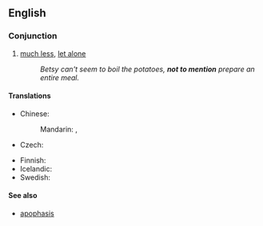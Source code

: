 ==English==

===Conjunction===
{{infl|en|conjunction|head=[[not]] [[to]] [[mention]]}}

#[[much less]], [[let alone]]
#: ''Betsy can't seem to boil the potatoes, '''not to mention''' prepare an entire meal.''

====Translations====
{{trans-top|much less}}
* Chinese:
*: Mandarin: {{t|cmn|更不用說|sc=Hani}}, {{t|cmn|更不用说|tr=gèng bùyòng shuō|sc=Hani}}
* Czech: {{t-|cs|nemluvě}}
{{trans-mid}}
* Finnish: {{t-|fi|puhumattakaan}}
* Icelandic: {{t|is|hvað þá heldur}}
* Swedish: {{t-|sv|för att inte tala om}}
{{trans-bottom}}

====See also====
* [[apophasis]]